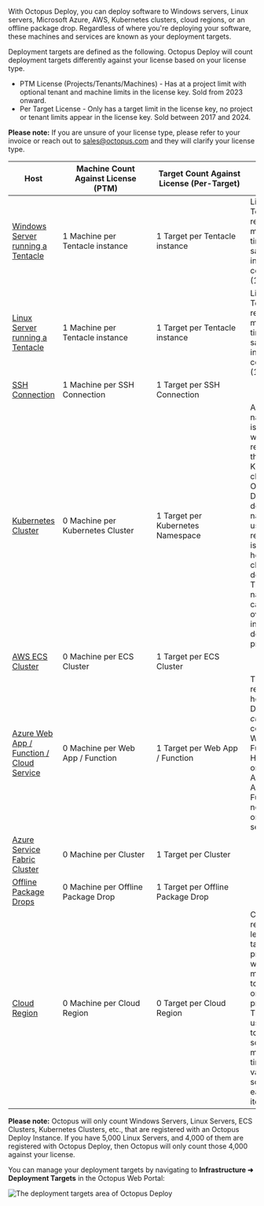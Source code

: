 
With Octopus Deploy, you can deploy software to Windows servers, Linux servers, Microsoft Azure, AWS, Kubernetes clusters, cloud regions, or an offline package drop. Regardless of where you're deploying your software, these machines and services are known as your deployment targets.

Deployment targets are defined as the following.  Octopus Deploy will count deployment targets differently against your license based on your license type.

- PTM License (Projects/Tenants/Machines) - Has at a project limit with optional tenant and machine limits in the license key.  Sold from 2023 onward.
- Per Target License - Only has a target limit in the license key, no project or tenant limits appear in the license key.  Sold between 2017 and 2024.

**Please note:** If you are unsure of your license type, please refer to your invoice or reach out to sales@octopus.com and they will clarify your license type.

| Host                                                                                                         | <div style="width:175px">Machine Count Against License (PTM)</div> | <div style="width:175px">Target Count Against License (Per-Target)</div> | Important Note |
| ------------------------------------------------------------------------------------------------------------ | ------------------------------------------------------------------ | ------------------------------------------------------------------------ | -------------- |
| [Windows Server running a Tentacle](/docs/infrastructure/deployment-targets/tentacle/windows)                | 1 Machine per Tentacle instance     | 1 Target per Tentacle instance     | Listening Tentacles registered multiple times on the same instance will count as one (1) target. |
| [Linux Server running a Tentacle](/docs/infrastructure/deployment-targets/tentacle/linux)                    | 1 Machine per Tentacle instance     | 1 Target per Tentacle instance     | Listening Tentacles registered multiple times on the same instance will count as one (1) target. |
| [SSH Connection](/docs/infrastructure/deployment-targets/linux/ssh-target)                                   | 1 Machine per SSH Connection        | 1 Target per SSH Connection        |      |
| [Kubernetes Cluster](/docs/infrastructure/deployment-targets/kubernetes-target)                              | 0 Machine per Kubernetes Cluster   | 1 Target per Kubernetes Namespace  | A namespace is required when registering the Kubernetes cluster with Octopus Deploy. By default, the namespace used in the registration is used in health checks and deployments. The namespace can be overwritten in the deployment process. |
| [AWS ECS Cluster](/docs/infrastructure/deployment-targets/amazon-ecs-cluster-target)                         | 0 Machine per ECS Cluster          | 1 Target per ECS Cluster           |      |
| [Azure Web App / Function / Cloud Service](/docs/infrastructure/deployment-targets/azure/web-app-targets)    | 0 Machine per Web App / Function   | 1 Target per Web App / Function    | This represents how Octopus Deploy _currently_ counts Azure Web Apps / Functions. However, one (1) Azure Web App / Function is not equal to one (1) Linux server. |
| [Azure Service Fabric Cluster](/docs/infrastructure/deployment-targets/azure/service-fabric-cluster-targets) | 0 Machine per Cluster              | 1 Target per Cluster               |      |
| [Offline Package Drops](/docs/infrastructure/deployment-targets/offline-package-drop)                        | 0 Machine per Offline Package Drop | 1 Target per Offline Package Drop  |      |
| [Cloud Region](/docs/infrastructure/deployment-targets/cloud-regions)                                        | 0 Machine per Cloud Region         | 0 Target per Cloud Region          | Cloud regions are legacy targets that pre-dated workers as a mechanism to run scripts on cloud providers. They are used today to execute scripts multiple times with variables scoped for each iteration. |

**Please note:** Octopus will only count Windows Servers, Linux Servers, ECS Clusters, Kubernetes Clusters, etc., that are registered with an Octopus Deploy Instance. If you have 5,000 Linux Servers, and 4,000 of them are registered with Octopus Deploy, then Octopus will only count those 4,000 against your license.

You can manage your deployment targets by navigating to **Infrastructure ➜ Deployment Targets** in the Octopus Web Portal:

<Image
  src="/docs/shared-content/concepts/images/deployment-targets.png"
  alt="The deployment targets area of Octopus Deploy"
/>
